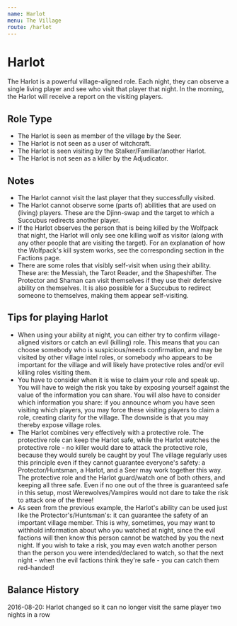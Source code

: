 ```yaml
---
name: Harlot
menu: The Village
route: /harlot
---
```


# Harlot

The Harlot is a powerful village-aligned role. Each night, they can
observe a single living player and see who visit that player that night.
In the morning, the Harlot will receive a report on the visiting
players.

## Role Type

  - The Harlot is seen as member of the village by the Seer.
  - The Harlot is not seen as a user of witchcraft.
  - The Harlot is seen visiting by the Stalker/Familiar/another Harlot.
  - The Harlot is not seen as a killer by the Adjudicator.

## Notes

  - The Harlot cannot visit the last player that they successfully
    visited.
  - The Harlot cannot observe some (parts of) abilities that are used on
    (living) players. These are the Djinn-swap and the target to which a
    Succubus redirects another player.
  - If the Harlot observes the person that is being killed by the
    Wolfpack that night, the Harlot will only see one killing wolf as
    visitor (along with any other people that are visiting the target).
    For an explanation of how the Wolfpack's kill system works, see the
    corresponding section in the Factions page.
  - There are some roles that visibly self-visit when using their
    ability. These are: the Messiah, the Tarot Reader, and the
    Shapeshifter. The Protector and Shaman can visit themselves if they
    use their defensive ability on themselves. It is also possible for a
    Succubus to redirect someone to themselves, making them appear
    self-visiting.

## Tips for playing Harlot

  - When using your ability at night, you can either try to confirm
    village-aligned visitors or catch an evil (killing) role. This means
    that you can choose somebody who is suspicious/needs confirmation,
    and may be visited by other village intel roles, or somebody who
    appears to be important for the village and will likely have
    protective roles and/or evil killing roles visiting them.
  - You have to consider when it is wise to claim your role and speak
    up. You will have to weigh the risk you take by exposing yourself
    against the value of the information you can share. You will also
    have to consider which information you share: if you announce whom
    you have seen visiting which players, you may force these visiting
    players to claim a role, creating clarity for the village. The
    downside is that you may thereby expose village roles.
  - The Harlot combines very effectively with a protective role. The
    protective role can keep the Harlot safe, while the Harlot watches
    the protective role - no killer would dare to attack the protective
    role, because they would surely be caught by you\! The village
    regularly uses this principle even if they cannot guarantee
    everyone's safety: a Protector/Huntsman, a Harlot, and a Seer may
    work together this way. The protective role and the Harlot
    guard/watch one of both others, and keeping all three safe. Even if
    no one out of the three is guaranteed safe in this setup, most
    Werewolves/Vampires would not dare to take the risk to attack one of
    the three\!
  - As seen from the previous example, the Harlot's ability can be used
    just like the Protector's/Huntsman's: it can guarantee the safety of
    an important village member. This is why, sometimes, you may want to
    withhold information about who you watched at night, since the evil
    factions will then know this person cannot be watched by you the
    next night. If you wish to take a risk, you may even watch another
    person than the person you were intended/declared to watch, so that
    the next night - when the evil factions think they're safe - you can
    catch them red-handed\!

## Balance History

2016-08-20: Harlot changed so it can no longer visit the same player two
nights in a row
